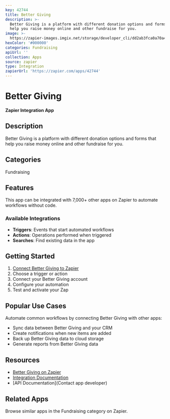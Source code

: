 ```yaml
---
key: 42744
title: Better Giving
description: >-
  Better Giving is a platform with different donation options and forms that
  help you raise money online and other fundraise for you.
image: >-
  https://zapier-images.imgix.net/storage/developer_cli/dd2ab3fca0a70a4b2b400e8a33568e68.png?auto=format%2Ccompress&ixlib=python-3.0.0&q=50
hexColor: '#000000'
categories: Fundraising
apiUrl: ''
collection: Apps
source: zapier
type: Integration
zapierUrl: 'https://zapier.com/apps/42744'
---
```

# Better Giving

**Zapier Integration App**

## Description

Better Giving is a platform with different donation options and forms that help you raise money online and other fundraise for you.

## Categories

Fundraising

## Features

This app can be integrated with 7,000+ other apps on Zapier to automate workflows without code.

### Available Integrations

- **Triggers**: Events that start automated workflows
- **Actions**: Operations performed when triggered
- **Searches**: Find existing data in the app

## Getting Started

1. [Connect Better Giving to Zapier](https://zapier.com/apps/42744)
2. Choose a trigger or action
3. Connect your Better Giving account
4. Configure your automation
5. Test and activate your Zap

## Popular Use Cases

Automate common workflows by connecting Better Giving with other apps:

- Sync data between Better Giving and your CRM
- Create notifications when new items are added
- Back up Better Giving data to cloud storage
- Generate reports from Better Giving data

## Resources

- [Better Giving on Zapier](https://zapier.com/apps/42744)
- [Integration Documentation](https://zapier.com/apps/42744/integrations)
- [API Documentation](Contact app developer)

## Related Apps

Browse similar apps in the Fundraising category on Zapier.
